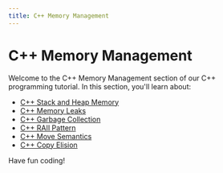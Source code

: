 ```yaml
---
title: C++ Memory Management
---
```


# C++ Memory Management

Welcome to the C++ Memory Management section of our C++ programming tutorial. In this section, you'll learn about:

- [C++ Stack and Heap Memory](./0-cpp-stack-heap.mdx)
- [C++ Memory Leaks](./1-cpp-memory-leaks.mdx)
- [C++ Garbage Collection](./2-cpp-garbage-collection.mdx)
- [C++ RAII Pattern](./3-cpp-raii-pattern.mdx)
- [C++ Move Semantics](./4-cpp-move-semantics.mdx)
- [C++ Copy Elision](./5-cpp-copy-elision.mdx)

Have fun coding!